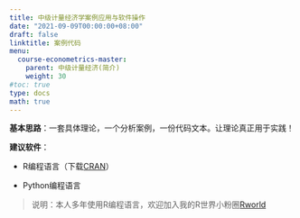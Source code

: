 ```yaml
---
title: 中级计量经济学案例应用与软件操作
date: "2021-09-09T00:00:00+08:00"
draft: false
linktitle: 案例代码
menu:
  course-econometrics-master:
    parent: 中级计量经济(简介)
    weight: 30
#toc: true
type: docs
math: true
---
```


**基本思路**：一套具体理论，一个分析案例，一份代码文本。让理论真正用于实践！


**建议软件**：

- R编程语言（下载[CRAN](https://cran.r-project.org/)）

- Python编程语言

> 说明：本人多年使用R编程语言，欢迎加入我的R世界小粉圈[Rworld](https://rworld.huhuaping.com/)


